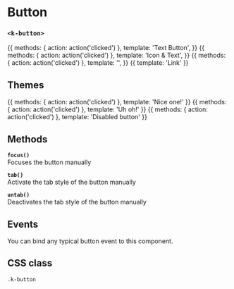 
<Meta
  title="UI | Navigation / Button"
  component={Button}
  decorator={[Padding]}
/>

# Button
### `<k-button>`

<Preview>
  <Story name="Only Text">
    {{
      methods: {
        action: action('clicked')
      },
      template: '<k-button @click="action">Text Button</k-button>',
    }}
  </Story>
</Preview>

<Preview>
  <Story name="Text and Icon">
    {{
      methods: {
        action: action('clicked')
      },
      template: '<k-button icon="edit" @click="action">Icon & Text</k-button>',
    }}
  </Story>
</Preview>

<Preview>
  <Story name="Only Icon">
    {{
      methods: {
        action: action('clicked')
      },
      template: '<k-button icon="edit" @click="action" />',
    }}
  </Story>
</Preview>

<Preview>
  <Story name="Link">
    {{
      template: '<k-button icon="url" link="https://getkirby.com">Link</k-button>'
    }}
  </Story>
</Preview>


<Props of={Button} />


## Themes

<Preview>
  <Story name="Positive">
    {{
      methods: {
        action: action('clicked')
      },
      template: '<k-button icon="check" theme="positive" @click="action">Nice one!</k-button>'
    }}
  </Story>
</Preview>

<Preview>
  <Story name="Negative">
    {{
      methods: {
        action: action('clicked')
      },
      template: '<k-button icon="trash" theme="negative" @click="action">Uh oh!</k-button>'
    }}
  </Story>
</Preview>

<Preview>
  <Story name="Disabled">
    {{
      methods: {
        action: action('clicked')
      },
      template: '<k-button :disabled="true" icon="trash" @click="action">Disabled button</k-button>'
    }}
  </Story>
</Preview>

## Methods

**`focus()`**  
Focuses the button manually

**`tab()`**  
Activate the tab style of the button manually

**`untab()`**  
Deactivates the tab style of the button manually

## Events
You can bind any typical button event to this component.

## CSS class
`.k-button`
